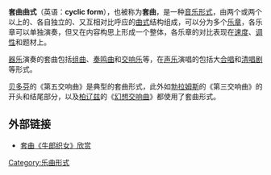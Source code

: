 '''套曲曲式'''（英语：'''cyclic form'''），也被称为'''套曲'''，是一种[[音乐形式|音乐形式]]，由两个或两个以上的、各自独立的、又互相对比呼应的[[曲式|曲式]]结构组成，可以分为多个[[乐章|乐章]]，各乐章可以单独演奏，但又在内容构思上形成一个整体，各乐章的对比表现在[[速度|速度]]、[[调性|调性]]和题材上。

[[器乐|器乐]]演奏的套曲包括[[组曲|组曲]]、[[奏鸣曲|奏鸣曲]]和[[交响乐|交响乐]]等，在[[声乐|声乐]]演唱的包括大[[合唱|合唱]]和[[清唱剧|清唱剧]]等形式。

[[贝多芬|贝多芬]]的《第五交响曲》是典型的套曲形式，此外如[[勃拉姆斯|勃拉姆斯]]的《第三交响曲》的开头和结尾部分，以及[[柏辽兹|柏辽兹]]的《[[幻想交响曲|幻想交响曲]]》都使用了套曲形式。


{{曲式学}}

== 外部链接 ==
*[http://bbs.qianlong.com/thread-1317616-1-1.html 套曲《牛郎织女》欣赏] {{Wayback|url=http://bbs.qianlong.com/thread-1317616-1-1.html |date=20160304112925 }}


[[Category:乐曲形式|Category:乐曲形式]]